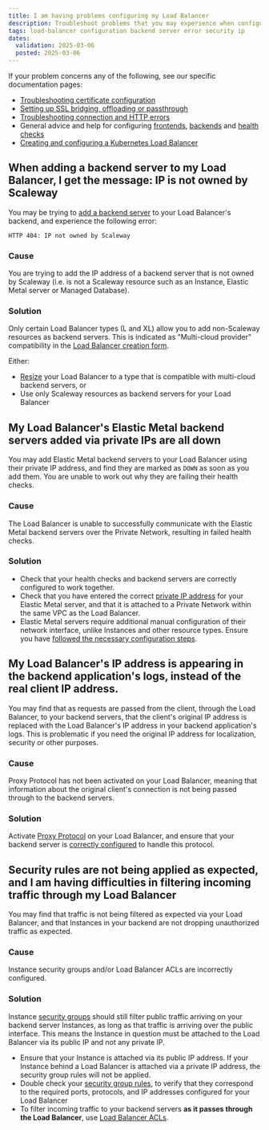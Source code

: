```yaml
---
title: I am having problems configuring my Load Balancer
description: Troubleshoot problems that you may experience when configuring your Load Balancer, such as adding backend servers, setting up Private Networks and dealing with security concerns.
tags: load-balancer configuration backend server error security ip
dates:
  validation: 2025-03-06
  posted: 2025-03-06
---
```


If your problem concerns any of the following, see our specific documentation pages:

- [Troubleshooting certificate configuration](/load-balancer/troubleshooting/certificates/)
- [Setting up SSL bridging, offloading or passthrough](/load-balancer/reference-content/ssl-bridging-offloading-passthrough/)
- [Troubleshooting connection and HTTP errors](/load-balancer/troubleshooting/http-connection-errors/)
- General advice and help for configuring [frontends](/load-balancer/reference-content/configuring-frontends/), [backends](/load-balancer/reference-content/configuring-backends/) and [health checks](/load-balancer/reference-content/configuring-health-checks/)
- [Creating and configuring a Kubernetes Load Balancer](/kubernetes/reference-content/kubernetes-load-balancer/)

## When adding a backend server to my Load Balancer, I get the message: IP is not owned by Scaleway

You may be trying to [add a backend server](/load-balancer/how-to/create-frontends-backends/#configuring-traffic-management) to your Load Balancer's backend, and experience the following error:

`HTTP 404: IP not owned by Scaleway`

### Cause

You are trying to add the IP address of a backend server that is not owned by Scaleway (i.e. is not a Scaleway resource such as an Instance, Elastic Metal server or Managed Database).

### Solution

Only certain Load Balancer types (L and XL) allow you to add non-Scaleway resources as backend servers. This is indicated as "Multi-cloud provider" compatibility in the [Load Balancer creation form](https://console.scaleway.com/load-balancer/lbs/create).

Either:

- [Resize](/load-balancer/how-to/resize-lb/) your Load Balancer to a type that is compatible with multi-cloud backend servers, or
- Use only Scaleway resources as backend servers for your Load Balancer

## My Load Balancer's Elastic Metal backend servers added via private IPs are all down

You may add Elastic Metal backend servers to your Load Balancer using their private IP address, and find they are marked as `DOWN` as soon as you add them. You are unable to work out why they are failing their health checks.

### Cause

The Load Balancer is unable to successfully communicate with the Elastic Metal backend servers over the Private Network, resulting in failed health checks.

### Solution

- Check that your health checks and backend servers are correctly configured to work together.
- Check that you have entered the correct [private IP address](/vpc/how-to/attach-resources-to-pn/#how-to-view-the-resources-ip-address) for your Elastic Metal server, and that it is attached to a Private Network within the same VPC as the Load Balancer.
- Elastic Metal servers require additional manual configuration of their network interface, unlike Instances and other resource types. Ensure you have [followed the necessary configuration steps](/elastic-metal/how-to/use-private-networks/#how-to-configure-the-network-interface-on-your-elastic-metal-server-for-private-networks).


## My Load Balancer's IP address is appearing in the backend application's logs, instead of the real client IP address.

You may find that as requests are passed from the client, through the Load Balancer, to your backend servers, that the client's original IP address is replaced with the Load Balancer's IP address in your backend application's logs. This is problematic if you need the original IP address for localization, security or other purposes.

### Cause

Proxy Protocol has not been activated on your Load Balancer, meaning that information about the original client's connection is not being passed through to the backend servers.

### Solution

Activate [Proxy Protocol](/load-balancer/reference-content/configuring-backends/#proxy-protocol) on your Load Balancer, and ensure that your backend server is [correctly configured](/tutorials/proxy-protocol-v2-load-balancer/) to handle this protocol.

## Security rules are not being applied as expected, and I am having difficulties in filtering incoming traffic through my Load Balancer 

You may find that traffic is not being filtered as expected via your Load Balancer, and that Instances in your backend are not dropping unauthorized traffic as expected.

### Cause

Instance security groups and/or Load Balancer ACLs are incorrectly configured.

### Solution

Instance [security groups](/instances/how-to/use-security-groups/) should still filter public traffic arriving on your backend server Instances, as long as that traffic is arriving over the public interface. This means the Instance in question must be attached to the Load Balancer via its public IP and not any private IP.
- Ensure that your Instance is attached via its public IP address. If your Instance behind a Load Balancer is attached via a private IP address, the security group rules will not be applied.
- Double check your [security group rules](/instances/how-to/use-security-groups/#how-to-choose-security-group-settings), to verify that they correspond to the required ports, protocols, and IP addresses configured for your Load Balancer
- To filter incoming traffic to your backend servers **as it passes through the Load Balancer**, use [Load Balancer ACLs](/load-balancer/how-to/create-manage-acls/).